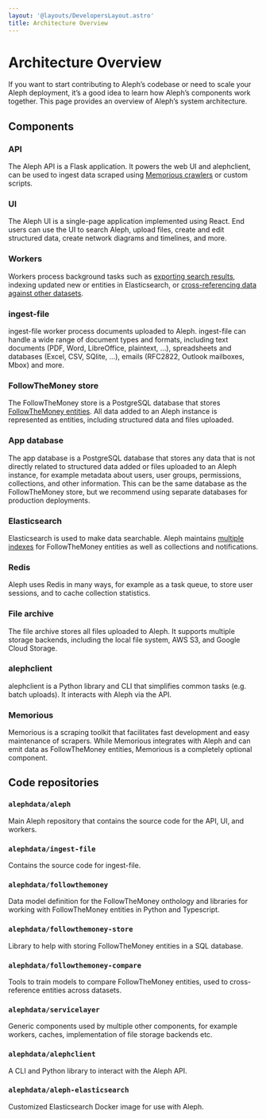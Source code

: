 ```yaml
---
layout: '@layouts/DevelopersLayout.astro'
title: Architecture Overview
---
```


# Architecture Overview

<p class="lead">If you want to start contributing to Aleph’s codebase or need to scale your Aleph deployment, it’s a good idea to learn how Aleph’s components work together. This page provides an overview of Aleph’s system architecture.</p>

## Components

### API

The Aleph API is a Flask application. It powers the web UI and alephclient, can be used to ingest data scraped using [Memorious crawlers](https://alephdata.github.io/memorious) or custom scripts.

### UI

The Aleph UI is a single-page application implemented using React. End users can use the UI to search Aleph, upload files, create and edit structured data, create network diagrams and timelines, and more.

### Workers

Workers process background tasks such as [exporting search results](/users/search/basics#export-multiple-search-results), indexing updated new or entities in Elasticsearch, or [cross-referencing data against other datasets](/users/investigations/cross-referencing).

### ingest-file

ingest-file worker process documents uploaded to Aleph. ingest-file can handle a wide range of document types and formats, including text documents (PDF, Word, LibreOffice, plaintext, …), spreadsheets and databases (Excel, CSV, SQlite, …), emails (RFC2822, Outlook mailboxes, Mbox) and more.

### FollowTheMoney store

The FollowTheMoney store is a PostgreSQL database that stores [FollowTheMoney entities](/developers/explanation/followthemoney). All data added to an Aleph instance is represented as entities, including structured data and files uploaded.

### App database

The app database is a PostgreSQL database that stores any data that is not directly related to structured data added or files uploaded to an Aleph instance, for example metadata about users, user groups, permissions, collections, and other information. This can be the same database as the FollowTheMoney store, but we recommend using separate databases for production deployments.

### Elasticsearch

Elasticsearch is used to make data searchable. Aleph maintains [multiple indexes](/developers/explanation/search) for FollowTheMoney entities as well as collections and notifications.

### Redis

Aleph uses Redis in many ways, for example as a task queue, to store user sessions, and to cache collection statistics.

### File archive

The file archive stores all files uploaded to Aleph. It supports multiple storage backends, including the local file system, AWS S3, and Google Cloud Storage.

### alephclient

alephclient is a Python library and CLI that simplifies common tasks (e.g. batch uploads). It interacts with Aleph via the API.

### Memorious

Memorious is a scraping toolkit that facilitates fast development and easy maintenance of scrapers. While Memorious integrates with Aleph and can emit data as FollowTheMoney entities, Memorious is a completely optional component.

## Code repositories

### `alephdata/aleph`

Main Aleph repository that contains the source code for the API, UI, and workers.

### `alephdata/ingest-file`

Contains the source code for ingest-file.

### `alephdata/followthemoney`

Data model definition for the FollowTheMoney onthology and libraries for working with FollowTheMoney entities in Python and Typescript.

### `alephdata/followthemoney-store`

Library to help with storing FollowTheMoney entities in a SQL database.

### `alephdata/followthemoney-compare`

Tools to train models to compare FollowTheMoney entities, used to cross-reference entities across datasets.

### `alephdata/servicelayer`

Generic components used by multiple other components, for example workers, caches, implementation of file storage backends etc.

### `alephdata/alephclient`

A CLI and Python library to interact with the Aleph API.

### `alephdata/aleph-elasticsearch`

Customized Elasticsearch Docker image for use with Aleph.
